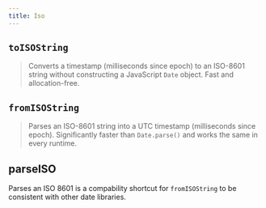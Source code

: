 ```yaml
---
title: Iso
---
```


## `toISOString`

> Converts a timestamp (milliseconds since epoch) to an ISO-8601 string without constructing a JavaScript `Date` object. Fast and allocation-free.

<CodeExample file="reference/iso/toISOString.ts" name="toISOString" />

## `fromISOString`

> Parses an ISO-8601 string into a UTC timestamp (milliseconds since epoch). Significantly faster than `Date.parse()` and works the same in every runtime.

<CodeExample file="reference/iso/fromISOString.ts" name="fromISOString" />

## parseISO

Parses an ISO 8601 is a compability shortcut for `fromISOString` to be consistent with other date libraries.

<CodeExample file="reference/iso/parseISO.ts" name="parseISO" />
